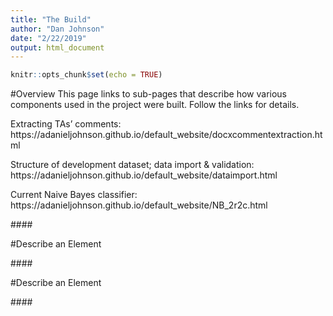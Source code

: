 ```yaml
---
title: "The Build"
author: "Dan Johnson"
date: "2/22/2019"
output: html_document
---
```


```r
knitr::opts_chunk$set(echo = TRUE)
```

#Overview
This page links to sub-pages that describe how various components used in the project were built. Follow the links for details.

Extracting TAs' comments: https://adanieljohnson.github.io/default_website/docxcommentextraction.html

Structure of development dataset; data import & validation: https://adanieljohnson.github.io/default_website/dataimport.html

Current Naive Bayes classifier: https://adanieljohnson.github.io/default_website/NB_2r2c.html

####\  

#Describe an Element


####\  

#Describe an Element


####\  
